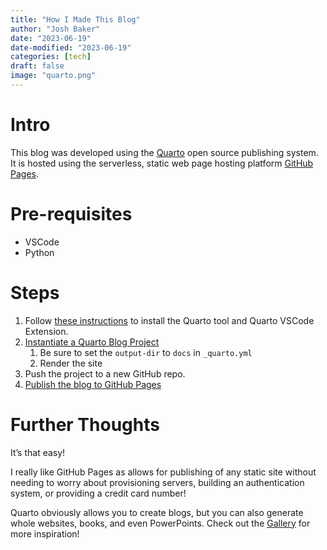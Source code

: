 ```yaml
---
title: "How I Made This Blog"
author: "Josh Baker"
date: "2023-06-19"
date-modified: "2023-06-19"
categories: [tech]
draft: false
image: "quarto.png"
---
```



# Intro 

This blog was developed using the [Quarto](https://quarto.org/) open source publishing system.  It is hosted using the serverless, static web page hosting platform [GitHub Pages](https://pages.github.com/).

# Pre-requisites
* VSCode
* Python

# Steps
1. Follow [these instructions](https://quarto.org/docs/get-started/) to install the Quarto tool and Quarto VSCode Extension.
2. [Instantiate a Quarto Blog Project](https://quarto.org/docs/websites/website-blog.html)
    1. Be sure to set the `output-dir` to `docs` in `_quarto.yml`
    1. Render the site
3. Push the project to a new GitHub repo.
3. [Publish the blog to GitHub Pages](https://quarto.org/docs/publishing/github-pages.html) 

# Further Thoughts
It's that easy!

I really like GitHub Pages as allows for publishing of any static site without needing to worry about provisioning servers, building an authentication system, or providing a credit card number!

Quarto obviously allows you to create blogs, but you can also generate whole websites, books, and even PowerPoints.  Check out the [Gallery](https://quarto.org/docs/gallery/) for more inspiration!

